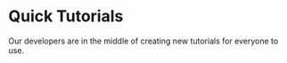 <!-- KEYWORDS: web application introduction framework -->

# Quick Tutorials

Our developers are in the middle of creating new tutorials for everyone to use.